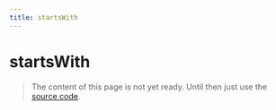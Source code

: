 ```yaml
---
title: startsWith
---
```


# startsWith

> The content of this page is not yet ready. Until then just use the [source code](https://github.com/fabian-hiller/valibot/blob/main/library/src/validations/startsWith/startsWith.ts).
